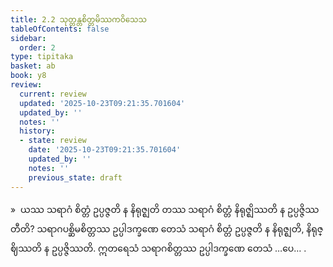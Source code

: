 ```yaml
---
title: 2.2 သုတ္တန္တစိတ္တမိဿကဝိသေသ
tableOfContents: false
sidebar:
  order: 2
type: tipitaka
basket: ab
book: y8
review:
  current: review
  updated: '2025-10-23T09:21:35.701604'
  updated_by: ''
  notes: ''
  history:
  - state: review
    date: '2025-10-23T09:21:35.701604'
    updated_by: ''
    notes: ''
    previous_state: draft
---
```



<ReviewStatus review={frontmatter.review} showDetails={true} />

<HypothesisAnnotation frontmatter={frontmatter} />

<DynamicBreadcrumb />

<Division number="114" book="y8" e="ch" v="34" p="316">

<Paragraph number="556" book="y8">
»  ယဿ သရာဂံ စိတ္တံ ဥပ္ပဇ္ဇတိ န နိရုဇ္ဈတိ တဿ သရာဂံ စိတ္တံ နိရုဇ္ဈိဿတိ န ဥပ္ပဇ္ဇိဿတီတိ?
</Paragraph>

<Paragraph number="557" book="y8">
သရာဂပစ္ဆိမစိတ္တဿ ဥပ္ပါဒက္ခဏေ တေသံ သရာဂံ စိတ္တံ ဥပ္ပဇ္ဇတိ န နိရုဇ္ဈတိ, နိရုဇ္ဈိဿတိ န ဥပ္ပဇ္ဇိဿတိ. ဣတရေသံ သရာဂစိတ္တဿ ဥပ္ပါဒက္ခဏေ တေသံ …ပေ… .
</Paragraph>
</Division>